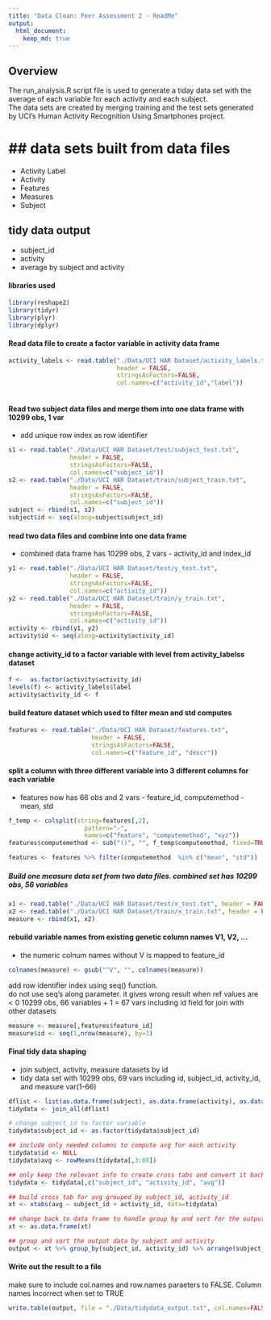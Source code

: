```yaml
---
title: "Data Clean: Peer Assessment 2 - ReadMe"
output: 
  html_document:
    keep_md: true
---
```


## Overview
The run_analysis.R script file is used to generate a tiday data set with the average of each variable for each activity and each subject.  
The data sets are created by merging training and the test sets generated by UCI's Human Activity Recognition Using Smartphones project.


## data sets built from data files
=========================================

- Activity Label 
- Activity
- Features
- Measures
- Subject

## tidy data output
- subject_id
- activity
- average by subject and activity 



#### libraries used
```r

library(reshape2)
library(tidyr)
library(plyr)
library(dplyr)

```


#### Read data file to create a factor variable in activity data frame
      
```r
activity_labels <- read.table("./Data/UCI HAR Dataset/activity_labels.txt",
                              header = FALSE,
                              stringsAsFactors=FALSE,
                              col.names=c("activity_id","label"))
                              
```


#### Read two subject data files and  merge them into one data frame with 10299 obs, 1 var
* add unique row index as row identifier
```r
s1 <- read.table("./Data/UCI HAR Dataset/test/subject_test.txt",
                 header = FALSE,
                 stringsAsFactors=FALSE,
                 col.names=c("subject_id"))
s2 <- read.table("./Data/UCI HAR Dataset/train/subject_train.txt",
                 header = FALSE,
                 stringsAsFactors=FALSE,
                 col.names=c("subject_id"))
subject <- rbind(s1, s2)  
subject$id <- seq(along=subject$subject_id)  

```


#### read two data files and combine into one data frame
* combined data frame has 10299 obs, 2 vars - activity_id and index_id
```r
y1 <- read.table("./Data/UCI HAR Dataset/test/y_test.txt",
                 header = FALSE,
                 stringsAsFactors=FALSE,
                 col.names=c("activity_id"))
y2 <- read.table("./Data/UCI HAR Dataset/train/y_train.txt",
                 header = FALSE,
                 stringsAsFactors=FALSE,
                 col.names=c("activity_id"))
activity <- rbind(y1, y2)
activity$id <- seq(along=activity$activity_id)
```


#### change activity_id to a factor variable with level from activity_labelss dataset
```r
f <-  as.factor(activity$activity_id)
levels(f) <- activity_labels$label
activity$activity_id <- f
```



#### build  feature dataset which used to filter mean and std computes
```r
features <- read.table("./Data/UCI HAR Dataset/features.txt",
                       header = FALSE,
                       stringsAsFactors=FALSE,
                       col.names=c("feature_id", "descr"))
```                    
                       
                       
#### split a column with three different variable into 3 different columns for each variable
* features now has 66 obs and 2 vars - feature_id, computemethod - mean, std

```r
f_temp <- colsplit(string=features[,2],
                     pattern="-",
                     names=c("feature", "computemethod", "xyz"))
features$computemethod <- sub("()", "", f_temp$computemethod, fixed=TRUE)

features <- features %>% filter(computemethod  %in% c("mean", "std"))
```


##### Build one measure data set from two data files.  combined set has 10299 obs, 56 variables
```r
x1 <- read.table("./Data/UCI HAR Dataset/test/x_test.txt", header = FALSE , stringsAsFactors=FALSE)
x2 <- read.table("./Data/UCI HAR Dataset/train/x_train.txt", header = FALSE, stringsAsFactors=FALSE)
measure <- rbind(x1, x2)  
```


#### rebuild variable names from existing genetic column names V1, V2, ...
* the numeric colnum names without V is mapped to feature_id
```r
colnames(measure) <- gsub("^V", "", colnames(measure))
```


add row identifier index using seq() function.  
do not use seq's along parameter.  it gives wrong result when ref values are < 0 
10299 obs, 66 variables + 1 = 67 vars including id field for join with other datasets
```r
measure <- measure[,features$feature_id]
measure$id <- seq(1,nrow(measure), by=1)  
```


#### Final tidy data shaping
* join subject, activity, measure datasets by id
* tidy data set with 10299 obs, 69 vars including id, subject_id, activity_id, and measure var(1-66)
```r

dflist <- list(as.data.frame(subject), as.data.frame(activity), as.data.frame(measure))
tidydata <- join_all(dflist)

# change subject_id to factor variable
tidydata$subject_id <- as.factor(tidydata$subject_id)

## include only needed columns to compute avg for each activity
tidydata$id <- NULL
tidydata$avg <- rowMeans(tidydata[,3:68])

## only keep the relevant info to create cross tabs and convert it back to data frame for further shaping
tidydata <- tidydata[,c("subject_id", "activity_id", "avg")]

## build cross tab for avg grouped by subject_id, activity_id
xt <- xtabs(avg ~ subject_id + activity_id, data=tidydata)

## change back to data frame to handle group by and sort for the output file
xt <- as.data.frame(xt)

## group and sort the output data by subject and activity
output <- xt %>% group_by(subject_id, activity_id) %>% arrange(subject_id, activity_id)
```


#### Write out the result to a file
make sure to include col.names and row.names paraeters to FALSE. Column names incorrect when set to TRUE
```r
write.table(output, file = "./Data/tidydata_output.txt", col.names=FALSE, row.names=FALSE)

```








